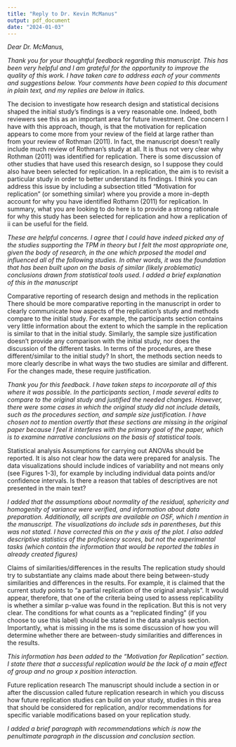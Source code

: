 ```yaml
---
title: "Reply to Dr. Kevin McManus"
output: pdf_document
date: "2024-01-03"
---
```


*Dear Dr. McManus,* 

*Thank you for your thoughtful feedback regarding this manuscript. This has been very helpful and I am grateful for the opportunity to improve the quality of this work. I have taken care to address each of your comments and suggestions below. Your comments have been copied to this document in plain text, and my replies are below in italics.*

The decision to investigate how research design and statistical decisions shaped the initial study’s findings is a very reasonable one. Indeed, both reviewers see this as an important area for future investment. One concern I have with this approach, though, is that the motivation for replication appears to come more from your review of the field at large rather than from your review of Rothman (2011). In fact, the manuscript doesn’t really include much review of Rothman’s study at all. It is thus not very clear why Rothman (2011) was identified for replication. There is some discussion of other studies that have used this research design, so I suppose they could also have been selected for replication. In a replication, the aim is to revisit a particular study in order to better understand its findings. I think you can address this issue by including a subsection titled “Motivation for replication” (or something similar) where you provide a more in-depth account for why you have identified Rothamn (2011) for replication. In summary, what you are looking to do here is to provide a strong rationale for why this study has been selected for replication and how a replication of ii can be useful for the field.

*These are helpful concerns. I agree that I could have indeed picked any of the studies supporting the TPM in theory but I felt the most appropriate one, given the body of research, in the one which prposed the model and influenced all of the following studies. In other words, it was the foundation that has been built upon on the basis of similar (likely problematic) conclusions drawn from statistical tools used. I added a brief explanation of this in the manuscript*

Comparative reporting of research design and methods in the replication
There should be more comparative reporting in the manuscript in order to clearly communicate how aspects of the replication’s study and methods compare to the initial study. For example, the participants section contains very little information about the extent to which the sample in the replication is similar to that in the initial study. Similarly, the sample size justification doesn’t provide any comparison with the initial study, nor does the discussion of the different tasks. In terms of the procedures, are these different/similar to the initial study? In short, the methods section needs to more clearly describe in what ways the two studies are similar and different. For the changes made, these require justification.


*Thank you for this feedback. I have taken steps to incorporate all of this where it was possible. In the participants section, I made several edits to compare to the original study and justified the needed changes. However, there were some cases in which the original study did not include details, such as the procedures section, and sample size justification. I have chosen not to mention overtly that these sections are missing in the original paper because I feel it interferes with the primary goal of the paper, which is to examine narrative conclusions on the basis of statistical tools.*


Statistical analysis
Assumptions for carrying out ANOVAs should be reported. It is also not clear how the data were prepared for analysis. The data visualizations should include indices of variability and not means only (see Figures 1-3), for example by including individual data points and/or confidence intervals. Is there a reason that tables of descriptives are not presented in the main text?

*I added that the assumptions about normality of the residual, sphericity and homogenity of variance were verified, and information about data preparation.* *Additionally, all scripts are available on OSF, which I mention in the manuscript. The visualizations do include sds in parentheses, but this was not stated. I have corrected this on the y axis of the plot.*
*I also added descriptive statistics of the proficiency scores, but not the experimental tasks (which contain the information that would be reported the tables in already created figures)*


Claims of similarities/differences in the results
The replication study should try to substantiate any claims made about there being between-study similarities and differences in the results. For example, it is claimed that the current study points to “a partial replication of the original analysis”. It would appear, therefore, that one of the criteria being used to assess replicability is whether a similar p-value was found in the replication. But this is not very clear.  The conditions for what counts as a “replicated finding” (if you choose to use this label) should be stated in the data analysis section. Importantly, what is missing in the ms is some discussion of how you will determine whether there are between-study similarities and differences in the results.

*This information has been added to the "Motivation for Replication" section. I state there that a successful replication would be the lack of a main effect of group and no group x position interaction.*

Future replication research
The manuscript should include a section in or after the discussion called future replication research in which you discuss how future replication studies can build on your study, studies in this area that should be considered for replication, and/or recommendations for specific variable modifications based on your replication study.

*I added a brief paragraph with recommendations which is now the penultimate paragraph in the discussion and conclusion section.*
